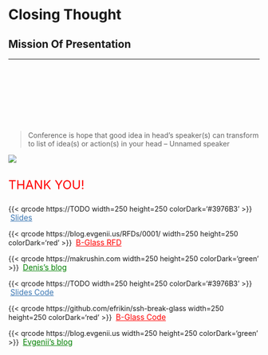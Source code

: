 # Closing Thought

## Mission Of Presentation {#sec-orator}

<hr>

<br>
<br>
<br>

::::{layout="[ 60, 40 ]"}

:::{#first-column}

:::{.custom-smaller}

<br>
<br>
<br>

> Conference is hope that good idea in head's speaker(s) can transform to list of
idea(s) or action(s) in your head -- Unnamed speaker

:::

:::

::: {#second-column}
![](/src/images/orator.jpg){fig-align="center"}
:::

::::

## {#qa}

:::{layout="[ 80, 20 ]"}

::::{#first-column}
:::::{style="font-size: 175%;"}
::::::{.r-stack}
[THANK YOU!]{style="color:red;"}
::::::
:::::
::::

::::{#second-column}

:::::{.qa-smaller}

::::::{layout-nrow=2}

{{< qrcode https://TODO width=250 height=250 colorDark='#3976B3' >}} \ [Slides](https://TODO){style="color:#3976B3;font-size:1.1em;"}

{{< qrcode https://blog.evgenii.us/RFDs/0001/ width=250 height=250 colorDark='red' >}} \ [B-Glass RFD](https://blog.evgenii.us/RFDs/0001/ ){style="color:red;font-size:1.1em;"}

{{< qrcode https://makrushin.com width=250 height=250 colorDark='green' >}} \ [Denis's blog](https://makrushin.com){style="color:green;font-size:1.1em;"}

{{< qrcode https://TODO width=250 height=250 colorDark='#3976B3' >}} \ [Slides Code](https://TODO){style="color:#3976B3;font-size:1.1em;"}

{{< qrcode https://github.com/efrikin/ssh-break-glass width=250 height=250 colorDark='red' >}} \ [B-Glass Code](https://github.com/efrikin/ssh-break-glass){style="color:red;font-size:1.1em;"}

{{< qrcode https://blog.evgenii.us width=250 height=250 colorDark='green' >}} \ [Evgenii's blog](https://blog.evgenii.us){style="color:green;font-size:1.1em;"}

::::::
:::::
::::

:::

